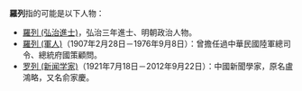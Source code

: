 {{Wiktionary|羅列}}
'''羅列'''指的可能是以下人物：
*[[羅列_(弘治進士)|羅列 (弘治進士)]]，弘治三年進士、明朝政治人物。
*[[羅列_(軍人)|羅列 (軍人)]]（1907年2月28日－1976年9月8日）：曾擔任過中華民國陸軍總司令、總統府國策顧問。
*[[罗列_(新闻学家)|罗列 (新闻学家)]]（1921年7月18日－2012年9月22日）：中國新聞學家，原名盧鴻略，又名俞家慶。

{{Disambig|cat=二字罗姓人名消歧义|lie}}